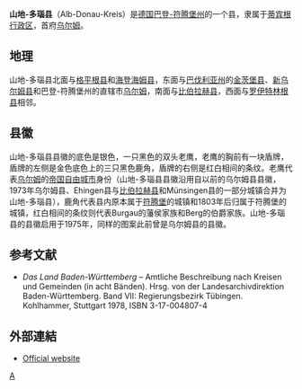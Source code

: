 {{德国县级行政单位
| 县徽图 = Image:Landkreiswappen des Landkreises Alb-Donau-Kreis.svg
| 在德国内的位置图 = Image:Lage des Alb-Donau-Kreises in Deutschland.png
| 所属联邦州 = 巴登-符腾堡州
| 所属行政区 = 蒂宾根行政区
| 首府 = 乌尔姆
| 面积 = 1,357.32
| 人口 = 190,182
| 统计时间 = 2006年6月30日
| 人口密度 = 140
| 汽车牌号 = UL
| 下设城镇 = 8个市、47个镇
| 政府地址 = Schillerstraße 30<br />89077 Ulm
| 政府网站 = www.alb-donau-kreis.de
| 在州内的位置图 = Image:Lage Alb-Donau-Kreis in BW.svg
|}}

'''山地-多瑙县'''（Alb-Donau-Kreis）是[[德国|德国]][[巴登-符腾堡州|巴登-符腾堡州]]的一个县，隶属于[[蒂宾根行政区|蒂宾根行政区]]，首府[[乌尔姆|乌尔姆]]。

== 地理 ==

山地-多瑙县北面与[[格平根县|格平根县]]和[[海登海姆县|海登海姆县]]，东面与[[巴伐利亚州|巴伐利亚州]]的[[金茨堡县|金茨堡县]]、[[新乌尔姆县|新乌尔姆县]]和巴登-符腾堡州的直辖市[[乌尔姆|乌尔姆]]，南面与[[比伯拉赫县|比伯拉赫县]]，西面与[[罗伊特林根县|罗伊特林根县]]相邻。

== 县徽 ==

山地-多瑙县县徽的底色是银色，一只黑色的双头老鹰，老鹰的胸前有一块盾牌，盾牌的左侧是金色底色上的三只黑色鹿角，盾牌的右侧是红白相间的条纹。老鹰代表[[乌尔姆|乌尔姆]]的[[帝国自由城市|帝国自由城市]]身份（山地-多瑙县县徽沿用自以前的乌尔姆县县徽，1973年乌尔姆县、Ehingen县与[[比伯拉赫县|比伯拉赫县]]和Münsingen县的一部分城镇合并为山地-多瑙县），鹿角代表县内原本属于[[符腾堡|符腾堡]]的城镇和1803年后归属于符腾堡的城镇，红白相间的条纹则代表Burgau的藩侯家族和Berg的伯爵家族。山地-多瑙县的县徽启用于1975年，同样的图案此前曾是乌尔姆县的县徽。

== 参考文献 ==
<div class="references-small">
* ''Das Land Baden-Württemberg'' – Amtliche Beschreibung nach Kreisen und Gemeinden (in acht Bänden). Hrsg. von der Landesarchivdirektion Baden-Württemberg. Band VII: Regierungsbezirk Tübingen. Kohlhammer, Stuttgart 1978, ISBN 3-17-004807-4
</div>

== 外部連結 ==
{{Commonscat|Alb-Donau-Kreis|山地-多瑙县}}
*[http://www.alb-donau-kreis.de Official website] {{Wayback|url=http://www.alb-donau-kreis.de/ |date=20070825212909 }}
{{巴登-符腾堡州行政区划}}

{{Authority control}}
[[Category:巴登-符腾堡州的县|A]]